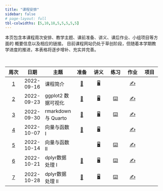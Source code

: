 ```yaml
---
title: "课程安排"
sidebar: false
# page-layout: full
tbl-colwidths: [5,10,18,5,5,5,5,5]
---
```


:::{.callout-note}
本页包含本课程周次安排、教学主题、课前准备、讲义、课后作业、小组项目等方面的
概要信息以及相应的链接。
目前课程网站仍处于草创阶段，但随着本学期教学进度的推进，本表格将逐步增补、充实并完善。
:::

<br>

:::{.column-body}

|  周次  |  日期  |主题    |  准备  |  讲义  |  练习  |  作业  |  项目  |
|:------:|:------:|--------|:------:|:------:|:------:|:------:|:------:|
| [1](/weeks/week-01.qmd)  | 2022-09-16  | 课程简介           | [📖](/weeks/week-01.qmd#课前准备) | [🖥️](/slides/lec-01/L01_Introduction.html "第1讲 课程简介")  |   | [✍️](/hw/hw-01.qmd "课后作业") |  |
| [2](/weeks/week-02.qmd)  | 2022-09-23  | ggplot2 数据可视化 | [📖](/weeks/week-02.qmd#课前准备) | [🖥️](/slides/lec-02/L02_Visualization.html "第2讲 ggplot2数据可视化") | [⌨️](/weeks/week-02.qmd#随堂练习) | [✍️](/hw/hw-02.qmd "课后作业") |   |
| [3](/weeks/week-03.qmd)  | 2022-09-30  | rmarkdown 与 Quarto | [📖](/weeks/week-03.qmd#课前准备) | [🖥️](/slides/lec-03/L03_Quarto.html "第3讲 rmarkdown与Quarto") | [⌨️](/weeks/week-03.qmd#随堂练习)  | [✍️](/hw/hw-03.qmd "课后作业") |   |
| [4](/weeks/week-04.qmd)  | 2022-10-07  | 向量与函数 I | [📖](/weeks/week-04.qmd#课前准备) | [🖥️](/slides/lec-04/L04_Vectors_Functions.html "第4讲 向量与函数") |    | [✍️](/hw/hw-04.qmd "课后作业") |   |
| [5](/weeks/week-05.qmd)  | 2022-10-14  | 向量与函数 II |   | [🖥️](/slides/lec-04/L04_Vectors_Functions.html "第4讲 向量与函数") | [⌨️](/weeks/week-05.qmd#随堂练习)  | [✍️](/hw/hw-05.qmd "课后作业") |   |
| [6](/weeks/week-06.qmd)  | 2022-10-21  | dplyr数据处理 I | [📖](/weeks/week-06.qmd#课前准备) | [🖥️](/slides/lec-05/L05_Transformation.html "第5讲 dplyr数据处理") | [⌨️](/weeks/week-06.qmd#随堂练习)  | [✍️](/hw/hw-06.qmd "课后作业") |   |
| [7](/weeks/week-07.qmd)  | 2022-10-28  | dplyr数据处理 II | [📖](/weeks/week-07.qmd#课前准备) | [🖥️](/slides/lec-05/L05_Transformation.html "第5讲 dplyr数据处理") | [⌨️](/weeks/week-07.qmd#随堂练习) | [✍️](/hw/hw-07.qmd "课后作业") |   |
:::

